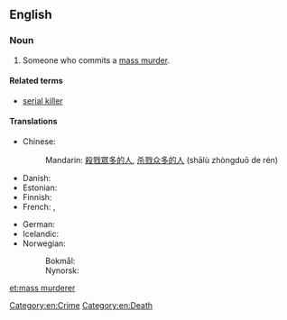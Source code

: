 ==English==
{{wikipedia|Mass murder}}

===Noun===
{{en-noun|head=[[mass]] [[murderer]]}}

# Someone who commits a [[mass murder]].

====Related terms====
* [[serial killer]]

====Translations====
{{trans-top|someone who commits a mass murder}}
* Chinese:
*: Mandarin: {{qualifier|no exact term exists}} [[殺戮]][[眾多]][[的]][[人]], [[杀戮]][[众多]][[的]][[人]] (shālù zhòngduō de rén)
* Danish: {{t-|da|massemorder|c}}
* Estonian: {{t+|et|massimõrvar}}
* Finnish: {{t-|fi|joukkomurhaaja}}
* French: {{t-|fr|tueur de masse}}, {{t-|fr|meurtrier de masse}}
{{trans-mid}}
* German: {{t+|de|Massenmörder|m}}
* Icelandic: {{t-|is|fjöldamorðingi|m}}
* Norwegian:
*: Bokmål: {{t-|nb|massemorder|m}}
*: Nynorsk: {{t-|nn|massemordar|m}}
{{trans-bottom}}

[[Category:en:Crime]]
[[Category:en:Death]]

[[et:mass murderer]]